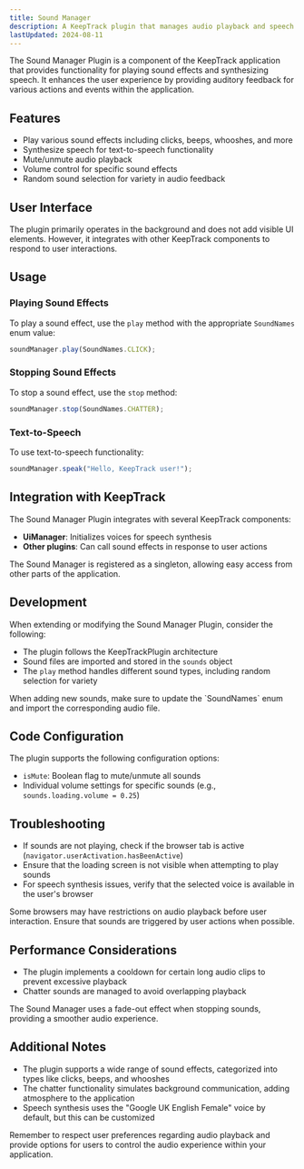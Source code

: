 ```yaml
---
title: Sound Manager
description: A KeepTrack plugin that manages audio playback and speech synthesis for the application.
lastUpdated: 2024-08-11
---
```



The Sound Manager Plugin is a component of the KeepTrack application that provides functionality for playing sound effects and synthesizing speech. It enhances the user experience by providing auditory feedback for various actions and events within the application.

## Features

- Play various sound effects including clicks, beeps, whooshes, and more
- Synthesize speech for text-to-speech functionality
- Mute/unmute audio playback
- Volume control for specific sound effects
- Random sound selection for variety in audio feedback

## User Interface

The plugin primarily operates in the background and does not add visible UI elements. However, it integrates with other KeepTrack components to respond to user interactions.

## Usage

### Playing Sound Effects

To play a sound effect, use the `play` method with the appropriate `SoundNames` enum value:

```typescript
soundManager.play(SoundNames.CLICK);
```

### Stopping Sound Effects

To stop a sound effect, use the `stop` method:

```typescript
soundManager.stop(SoundNames.CHATTER);
```

### Text-to-Speech

To use text-to-speech functionality:

```typescript
soundManager.speak("Hello, KeepTrack user!");
```

## Integration with KeepTrack

The Sound Manager Plugin integrates with several KeepTrack components:

- **UiManager**: Initializes voices for speech synthesis
- **Other plugins**: Can call sound effects in response to user actions

<Aside>
  The Sound Manager is registered as a singleton, allowing easy access from other parts of the application.
</Aside>

## Development

When extending or modifying the Sound Manager Plugin, consider the following:

- The plugin follows the KeepTrackPlugin architecture
- Sound files are imported and stored in the `sounds` object
- The `play` method handles different sound types, including random selection for variety

<Aside type="tip">
  When adding new sounds, make sure to update the `SoundNames` enum and import the corresponding audio file.
</Aside>

## Code Configuration

The plugin supports the following configuration options:

- `isMute`: Boolean flag to mute/unmute all sounds
- Individual volume settings for specific sounds (e.g., `sounds.loading.volume = 0.25`)

## Troubleshooting

- If sounds are not playing, check if the browser tab is active (`navigator.userActivation.hasBeenActive`)
- Ensure that the loading screen is not visible when attempting to play sounds
- For speech synthesis issues, verify that the selected voice is available in the user's browser

<Aside type="caution">
  Some browsers may have restrictions on audio playback before user interaction. Ensure that sounds are triggered by user actions when possible.
</Aside>

## Performance Considerations

- The plugin implements a cooldown for certain long audio clips to prevent excessive playback
- Chatter sounds are managed to avoid overlapping playback

<Aside>
  The Sound Manager uses a fade-out effect when stopping sounds, providing a smoother audio experience.
</Aside>

## Additional Notes

- The plugin supports a wide range of sound effects, categorized into types like clicks, beeps, and whooshes
- The chatter functionality simulates background communication, adding atmosphere to the application
- Speech synthesis uses the "Google UK English Female" voice by default, but this can be customized

Remember to respect user preferences regarding audio playback and provide options for users to control the audio experience within your application.